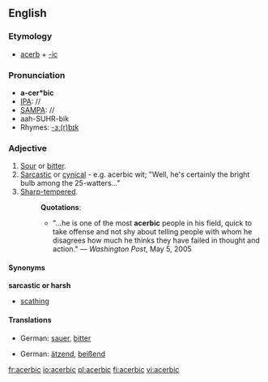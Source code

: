 ==English==
===Etymology===
*[[acerb]] + [[-ic]]

===Pronunciation===
*'''a-cer*bic'''
*[[IPA]]: //
*[[SAMPA]]: //
*aah-SUHR-bik
*Rhymes: [[Rhymes:English:-ɜː(r)bɪk|-ɜː(r)bɪk]]

===Adjective===
{{en-adj}}
#[[sour|Sour]] or [[bitter]].
#[[sarcastic|Sarcastic]] or [[cynical]] - e.g. acerbic wit; "Well, he's certainly the bright bulb among the 25-watters..."
#[[sharp-tempered|Sharp-tempered]].
#:'''Quotations''':
#:*"...he is one of the most '''acerbic''' people in his field, quick to take offense and not shy about telling people with whom he disagrees how much he thinks they have failed in thought and action." &mdash; ''Washington Post'', May 5, 2005

====Synonyms====
'''sarcastic or harsh'''
*[[scathing]]

====Translations====
{{trans-top|sour or bitter}}
*German: [[sauer]], [[bitter]]
{{trans-mid}}
{{trans-bottom}}

{{trans-top|sarcastic or cynical}}
*German: [[ätzend]], [[beißend]]
{{trans-mid}}
{{trans-bottom}}

[[fr:acerbic]]
[[io:acerbic]]
[[pl:acerbic]]
[[fi:acerbic]]
[[vi:acerbic]]